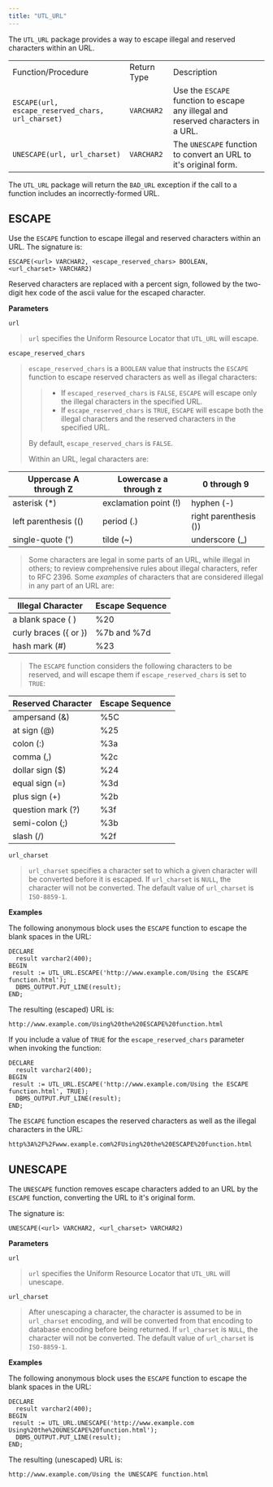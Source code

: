 ```yaml
---
title: "UTL_URL"
---
```


The `UTL_URL` package provides a way to escape illegal and reserved characters within an URL.

|                                                   |             |                                                                                   |
| ------------------------------------------------- | ----------- | --------------------------------------------------------------------------------- |
| Function/Procedure                                | Return Type | Description                                                                       |
| `ESCAPE(url, escape_reserved_chars, url_charset)` | `VARCHAR2`  | Use the `ESCAPE` function to escape any illegal and reserved characters in a URL. |
| `UNESCAPE(url, url_charset)`                      | `VARCHAR2`  | The `UNESCAPE` function to convert an URL to it's original form.                  |

The `UTL_URL` package will return the `BAD_URL` exception if the call to a function includes an incorrectly-formed URL.

## ESCAPE

Use the `ESCAPE` function to escape illegal and reserved characters within an URL. The signature is:

```text
ESCAPE(<url> VARCHAR2, <escape_reserved_chars> BOOLEAN,
<url_charset> VARCHAR2)
```

Reserved characters are replaced with a percent sign, followed by the two-digit hex code of the ascii value for the escaped character.

**Parameters**

`url`

> `url` specifies the Uniform Resource Locator that `UTL_URL` will escape.

`escape_reserved_chars`

> `escape_reserved_chars` is a `BOOLEAN` value that instructs the `ESCAPE` function to escape reserved characters as well as illegal characters:
>
> > -   If `escaped_reserved_chars` is `FALSE`, `ESCAPE` will escape only the illegal characters in the specified URL.
> > -   If `escape_reserved_chars` is `TRUE`, `ESCAPE` will escape both the illegal characters and the reserved characters in the specified URL.
>
> By default, `escape_reserved_chars` is `FALSE`.
>
> Within an URL, legal characters are:

| Uppercase A through Z | Lowercase a through z | 0 through 9           |
| --------------------- | --------------------- | --------------------- |
| asterisk (\*)         | exclamation point (!) | hyphen (-)            |
| left parenthesis (()  | period (.)            | right parenthesis ()) |
| single-quote (')      | tilde (~)             | underscore (\_)       |

> Some characters are legal in some parts of an URL, while illegal in others; to review comprehensive rules about illegal characters, refer to RFC 2396. Some *examples* of characters that are considered illegal in any part of an URL are:

| Illegal Character     | Escape Sequence |
| --------------------- | --------------- |
| a blank space ( )     | %20             |
| curly braces ({ or }) | %7b and %7d     |
| hash mark (#)         | %23             |

> The `ESCAPE` function considers the following characters to be reserved, and will escape them if `escape_reserved_chars` is set to `TRUE`:

| Reserved Character | Escape Sequence |
| ------------------ | --------------- |
| ampersand (&)      | %5C             |
| at sign (@)        | %25             |
| colon (:)          | %3a             |
| comma (,)          | %2c             |
| dollar sign ($)    | %24             |
| equal sign (=)     | %3d             |
| plus sign (+)      | %2b             |
| question mark (?)  | %3f             |
| semi-colon (;)     | %3b             |
| slash (/)          | %2f             |

`url_charset`

> `url_charset` specifies a character set to which a given character will be converted before it is escaped. If `url_charset` is `NULL`, the character will not be converted. The default value of `url_charset` is `ISO-8859-1`.

**Examples**

The following anonymous block uses the `ESCAPE` function to escape the blank spaces in the URL:

```text
DECLARE
  result varchar2(400);
BEGIN
 result := UTL_URL.ESCAPE('http://www.example.com/Using the ESCAPE
function.html');
  DBMS_OUTPUT.PUT_LINE(result);
END;
```

The resulting (escaped) URL is:

```text
http://www.example.com/Using%20the%20ESCAPE%20function.html
```

If you include a value of `TRUE` for the `escape_reserved_chars` parameter when invoking the function:

```text
DECLARE
  result varchar2(400);
BEGIN
 result := UTL_URL.ESCAPE('http://www.example.com/Using the ESCAPE
function.html', TRUE);
  DBMS_OUTPUT.PUT_LINE(result);
END;
```

The `ESCAPE` function escapes the reserved characters as well as the illegal characters in the URL:

```text
http%3A%2F%2Fwww.example.com%2FUsing%20the%20ESCAPE%20function.html
```

## UNESCAPE

The `UNESCAPE` function removes escape characters added to an URL by the `ESCAPE` function, converting the URL to it's original form.

The signature is:

```text
UNESCAPE(<url> VARCHAR2, <url_charset> VARCHAR2)
```

**Parameters**

`url`

> `url` specifies the Uniform Resource Locator that `UTL_URL` will unescape.

`url_charset`

> After unescaping a character, the character is assumed to be in `url_charset` encoding, and will be converted from that encoding to database encoding before being returned. If `url_charset` is `NULL`, the character will not be converted. The default value of `url_charset` is `ISO-8859-1`.

**Examples**

The following anonymous block uses the `ESCAPE` function to escape the blank spaces in the URL:

```text
DECLARE
  result varchar2(400);
BEGIN
 result := UTL_URL.UNESCAPE('http://www.example.com
Using%20the%20UNESCAPE%20function.html');
  DBMS_OUTPUT.PUT_LINE(result);
END;
```

The resulting (unescaped) URL is:

```text
http://www.example.com/Using the UNESCAPE function.html
```
